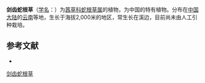 {{Speciesbox
| name = 剑齿蛇根草
| status = 
| status_system = 
| image =
| genus = Ophiorrhiza
| species = ensiformis
| authority = H. S. Lo
}}

'''剑齿蛇根草'''（[[学名|学名]]：{{lang|la|''Ophiorrhiza ensiformis''}}）为[[茜草科|茜草科]][[蛇根草属|蛇根草属]]的植物，为中国的特有植物。分布在[[中国大陆|中国大陆]]的[[云南|云南]]等地，生长于海拔2,000米的地区，常生长在溪边，目前尚未由人工引种栽培。

== 参考文献 ==
<div class="references-small">
* {{cite web| url =http://www.bioinfo.cn/db05/KmzwSpecies.php?action=view&id=19959| title =剑齿蛇根草| work =《中国高等植物数据库全库》| publisher =中国科学院微生物研究所| author =昆明植物研究所| accessdate =2009-02-25| archive-date =2016-03-05| archive-url =https://web.archive.org/web/20160305000238/http://www.bioinfo.cn/db05/KmzwSpecies.php?action=view&id=19959| dead-url =yes}}
</div>
{{Taxonbar|from=Q10899188}}

[[Category:蛇根草属|剑齿蛇根草]]


{{植物小作品}}